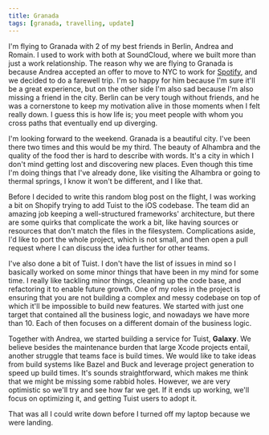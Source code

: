 ```yaml
---
title: Granada
tags: [granada, travelling, update]
---
```


I'm flying to Granada with 2 of my best friends in Berlin, Andrea and Romain.
I used to work with both at SoundCloud,
where we built more than just a work relationship.
The reason why we are flying to Granada is because Andrea accepted an offer to move to NYC to work for [Spotify](https://spotify.com),
and we decided to do a farewell trip.
I'm so happy for him because I'm sure it'll be a great experience,
but on the other side I'm also sad because I'm also missing a friend in the city.
Berlin can be very tough without friends,
and he was a cornerstone to keep my motivation alive in those moments when I felt really down.
I guess this is how life is;
you meet people with whom you cross paths that eventually end up diverging.

I'm looking forward to the weekend.
Granada is a beautiful city.
I've been there two times and this would be my third.
The beauty of Alhambra and the quality of the food ther is hard to describe with words.
It's a city in which I don't mind getting lost and discovering new places.
Even though this time I'm doing things that I've already done,
like visiting the Alhambra or going to thermal springs,
I know it won't be different,
and I like that.

Before I decided to write this random blog post on the flight,
I was working a bit on Shopify trying to add Tuist to the iOS codebase.
The team did an amazing job keeping a well-structured frameworks' architecture,
but there are some quirks that complicate the work a bit,
like having sources or resources that don't match the files in the filesystem.
Complications aside,
I'd like to port the whole project,
which is not small,
and then open a pull request where I can discuss the idea further for other teams.

I've also done a bit of Tuist.
I don't have the list of issues in mind so I basically worked on some minor things that have been in my mind for some time.
I really like tackling minor things,
cleaning up the code base,
and refactoring it to enable future growth.
One of my roles in the project is ensuring that you are not building a complex and messy codebase on top of which it'll be impossible to build new features.
We started with just one target that contained all the business logic,
and nowadays we have more than 10.
Each of then focuses on a different domain of the business logic.

Together with Andrea,
we started building a service for Tuist, **Galaxy**.
We believe besides the maintenance burden that large Xcode projects entail,
another struggle that teams face is build times.
We would like to take ideas from build systems like Bazel and Buck and leverage project generation to speed up build times.
It's sounds straightforward, which makes me think that we might be missing some rabbid holes.
However,
we are very optimistic so we'll try and see how far we get.
If it ends up working, we'll focus on optimizing it, and getting Tuist users to adopt it.

That was all I could write down before I turned off my laptop because we were landing.
